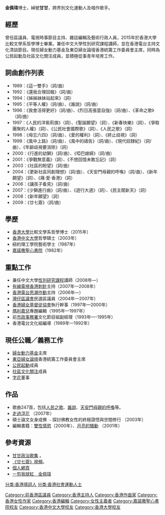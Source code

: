{{expand|time=2010-09-25T03:31:31+00:00}}
{{refimprove|time=2010-09-25T03:31:31+00:00}}
'''金佩瑋'''博士，綽號'''甘甘'''，跨界別文化運動人及唱作歌手。
==經歷==
曾任區議員、電視時事節目主持、雜誌編輯及藝術行政人員，2015年於香港大學比較文學系哲學博士畢業。兼任中文大學性別研究課程講師，並在香港電台主持文化清談節目。現任婦女動力基金及東亞婦女論壇香港統籌工作委員會主席，同時為公民起動及社區文化關注成員，並積極從事青年培育工作。

==詞曲創作列表==

* 1989：《這一雙手》（詞/曲）
* 1992：《還我合理回報》（詞/曲）
* 1994：《姊姊妹妹站起來》（詞）
* 1995：《平等人權》（詞/曲）、《誰說》（詞/曲）
* 1996：《我會活得更好》（詞/曲）、《烈日高張當自強》（詞/曲）、《革命之歌》（詞/曲）
* 1997：《人民的洋紫荊旗》（詞）、《聖誕願望》（詞）、《新春快樂》（詞）、《爭取團聚的人權》（詞）、《公民社會國際歌》（詞）、《人民之歌》（詞）
* 1998：《毋忘六四》（詞/曲）、《愛的權利》（詞）、《終止歧視》（詞）
* 1999：《風中上路》（詞/曲）、《風中的禱告》（詞/曲）、《現代奴隸紀》（詞/曲）、《年齡歧視要消除》（詞）
* 2000：《行進的幼獅》（詞/曲）、《啞巴媳婦》（詞/曲）
* 2001：《爭戰無意義》（詞）、《不想回憶未敢忘記》（詞）
* 2003：《社區的盼望》（詞/曲）
* 2004：《更新社區同創理想》（詞/曲）、《天安門母親的呼喚》（詞/曲）、《新年願望》（詞）、《痛·愛·香港》（詞）
* 2006：《讓孩子看見》（詞/曲）
* 2007：《少獅進行曲》（詞/曲）、《遊行大道》（詞）、《民主闖新天》（詞）
* 2008：《新年願望》（詞）
* 2009：《廿七簽》（詞/曲）

==學歷==
* [[香港大學|香港大學]]比較文學系哲學博士（2015年）
* [[香港中文大學|香港中文大學]]哲學碩士（2003年）
* 紐約理工學院藝術學士（1987年）
* [[嘉諾撒聖心書院|嘉諾撒聖心書院]]（1982年）

==重點工作==
* 兼任中文大學[[性別研究課程|性別研究課程]]講師（2008年—）
* [[有線電視|有線電視]][[香港刺針|香港刺針]]主持（2007年—2008年）
* [[香港電台|香港電台]][[思潮作動|思潮作動]]主持（2006年—）
* [[灣仔區議會|灣仔區議會]]民選區議員（2004年—2007年）
* [[香港婦女基督徒協會|香港婦女基督徒協會]]執行幹事（1997年—2000年）
* [[瑪利嘉兒|瑪利嘉兒]]專題編輯（1995年—1997年）
* 前[[市政事務署|市政事務署]]文化節目組副經理（1993年—-1995年）
* 香港電台文化組編導（1989年—1992年）

==現任公職／義務工作==
* [[婦女動力基金|婦女動力基金]]主席
* [[東亞婦女論壇|東亞婦女論壇]]香港統籌工作委員會主席
* [[公民起動|公民起動]]成員
* [[社區文化關注|社區文化關注]]成員
* [[字花|字花]]董事

==作品==
* 歌曲247首，包括[[人民之歌|人民之歌]]、[[誰說|誰說]]、[[天安門母親的呼喚|天安門母親的呼喚]]等。
* [[走過浮花|走過浮花]] （2007年）
* 碩士論文女身成佛 ﹣探討佛教女性的終極證悟與世間修行 （2003年）
* 編輯書籍：[[雙性情慾|雙性情慾]]（2000年）、[[月亮的騷動|月亮的騷動]] （2001年）

==參考資源==
* [http://gumgum.hk/gumgumsongbook.html#top 甘甘政治歌集] {{Wayback|url=http://gumgum.hk/gumgumsongbook.html#top |date=20200223220023 }}。
* [http://www.youtube.com/user/gumgumtara#top 《廿七簽》視頻]。
* [http://gumgum.hk 個人網頁] {{Wayback|url=http://gumgum.hk/ |date=20210120054812 }}
* [http://hk.next.nextmedia.com/template/next/art_main.php?iss_id=742&sec_id=1000853&art_id=4070612 一剪我就紅　金佩瑋]{{Wayback|url=http://hk.next.nextmedia.com/template/next/art_main.php?iss_id=742&sec_id=1000853&art_id=4070612 |date=20190701012606 }}
[[分类:香港填詞人|分类:香港填詞人]]
[[分类:香港社會運動人士|分类:香港社會運動人士]]
[[Category:前香港區議員|Category:前香港區議員]]
[[Category:香港主持人|Category:香港主持人]]
[[Category:香港作曲家|Category:香港作曲家]]
[[Category:香港女性作家|Category:香港女性作家]]
[[Category:香港編輯|Category:香港編輯]]
[[Category:女性主義者|Category:女性主義者]]
[[Category:嘉諾撒聖心書院校友|Category:嘉諾撒聖心書院校友]]
[[Category:香港中文大學校友|Category:香港中文大學校友]]
[[Category:香港大學校友|Category:香港大學校友]]